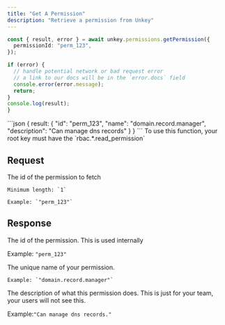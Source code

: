 ```yaml
---
title: "Get A Permission"
description: "Retrieve a permission from Unkey"
---
```


<RequestExample>

```ts
const { result, error } = await unkey.permissions.getPermission({
  permissionId: "perm_123",
});

if (error) {
  // handle potential network or bad request error
  // a link to our docs will be in the `error.docs` field
  console.error(error.message);
  return;
}
console.log(result);
}
```

</RequestExample>

<ResponseExample>
```json
{
  result: {
    "id": "perm_123",
    "name": "domain.record.manager",
    "description": "Can manage dns records"
  }
}
```
</ResponseExample>

<Note>
To use this function, your root key must have the `rbac.*.read_permission`
</Note>

## Request

<ParamField body="permissionId" type="string" required>
    The id of the permission to fetch

    Minimum length: `1`

    Example: `"perm_123"`
</ParamField>

## Response

<ResponseField name="id" type="string" required>
  The id of the permission. This is used internally

  Example: `"perm_123"`

</ResponseField>

<ResponseField name="name" type="string" required>
    The unique name of your permission.

    Example: `"domain.record.manager"`
</ResponseField>

<ResponseField name="description" type="string" >
    The description of what this permission does. This is just for your team, your users will not see this.

  Example:`"Can manage dns records."`
</ResponseField>
